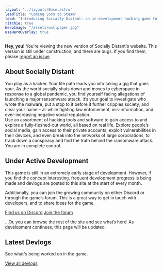 ```yaml
---
layout: '../layouts/Base.astro'
leadTitle: "Coming Soon to Steam"
lead: "Introducing Socially Distant: an in-development hacking game following the story of a global ransomware attack disrupting a society forced into cyberspace by the spread of a deadly biological threat to humanity."
ritchie: true
heroImage: "/assets/wallpaper.jpg"
useHeroOverlay: true
---
```


**Hey, you!** You're viewing the new version of Socially Distant's website. This version is still under construction, and there are bugs. If you find them, please [report an issue](https://github.com/sociallydistantgame/sociallydistantgame.github.io/issues).

## About Socially Distant
<div class="container grid grid-cols-1 md:grid-cols-2">
<div class="md:p-4">
You play as a hacker. Your life path leads you into taking a gig that goes sour. As the world socially shuts down and moves to cyberspace in response to a global pandemic, you find yourself facing allegations of launching a major ransomware attack. It’s your goal to investigate who wrote the malware, put a stop to it before it further cripples society, and clear your name – all while fighting law enforcement, mis-information, and ever-increasing negative social reputation.
</div>
<div class="md:p-4">
Use an assortment of hacking tools and software to gain access to and explore a fully-fleshed-out world, all based on real life. Explore people’s social media, gain access to their private accounts, exploit vulnerabilities in their devices, and even break into the networks of large corporations, to track down a conspiracy and find the truth behind the ransomware attack. You are in complete control.
</div>
</div>

<div class="h-48" />

## Under Active Development
<div class="container text-center">
This game is still in an extremely early stage of development. However, if you find the concept interesting, frequent development progress is being made and devlogs are posted to this site at the start of every month.

Additionally, you can join the growing community on either Discord or through the game’s forum. This is a great way to get in touch with developers, and to share ideas for the game.

<div class="flex items-center justify-center space-x-4">
<a href="https://discord.gg/5qZUeeVvnT" class="button">Find us on Discord</a>
<a href="https://forum.sociallydistantgame.com/" class="button">Join the forum</a>
</div>

…Or, you can browse the rest of the site and see what’s here! As development continues, this page will be updated.
</div>

<div class="h-48" />

## Latest Devlogs
See what's being worked on in the game.

<section name="devlog-recent-posts" class="container">
<BlogGrid limit="3" />
</section>

<a href="/devlogs" class="button">View all devlogs</a>

<div class="h-48" />